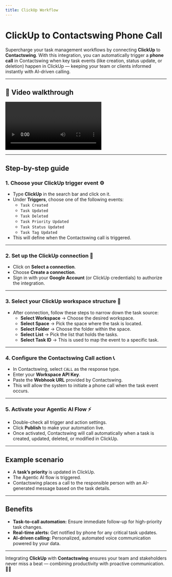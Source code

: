 ```yaml
---
title: ClickUp Workflow
---
```


# ClickUp to Contactswing Phone Call

Supercharge your task management workflows by connecting **ClickUp** to **Contactswing**. With this integration, you can automatically trigger a **phone call** in Contactswing when key task events (like creation, status update, or deletion) happen in ClickUp — keeping your team or clients informed instantly with AI-driven calling.

---

## 🎥 Video walkthrough

<div class="card-video">
  <video 
    src="https://storage.googleapis.com/helpsessionvideos/Contactswing/Videos/clickup.mp4" 
    autoplay 
    playsinline 
    controls 
    title="ClickUp to Contactswing Workflow"
  ></video>
</div>

---

## Step-by-step guide

### 1. Choose your ClickUp trigger event ⚙️

- Type **ClickUp** in the search bar and click on it.
- Under **Triggers**, choose one of the following events:
  - `Task Created`
  - `Task Updated`
  - `Task Deleted`
  - `Task Priority Updated`
  - `Task Status Updated`
  - `Task Tag Updated`
- This will define when the Contactswing call is triggered.

---

### 2. Set up the ClickUp connection 🔐

- Click on **Select a connection**.
- Choose **Create a connection**.
- Sign in with your **Google Account** (or ClickUp credentials) to authorize the integration.

---

### 3. Select your ClickUp workspace structure 🧩

- After connection, follow these steps to narrow down the task source:
  - **Select Workspace** → Choose the desired workspace.
  - **Select Space** → Pick the space where the task is located.
  - **Select Folder** → Choose the folder within the space.
  - **Select List** → Pick the list that holds the tasks.
  - **Select Task ID** → This is used to map the event to a specific task.

---

### 4. Configure the Contactswing Call action 📞

- In Contactswing, select `CALL` as the response type.
- Enter your **Workspace API Key**.
- Paste the **Webhook URL** provided by Contactswing.
- This will allow the system to initiate a phone call when the task event occurs.

---

### 5. Activate your Agentic AI Flow ⚡

- Double-check all trigger and action settings.
- Click **Publish** to make your automation live.
- Once activated, Contactswing will call automatically when a task is created, updated, deleted, or modified in ClickUp.

---

## Example scenario

- A **task’s priority** is updated in ClickUp.
- The Agentic AI flow is triggered.
- Contactswing places a call to the responsible person with an AI-generated message based on the task details.

---

## Benefits

- **Task-to-call automation:** Ensure immediate follow-up for high-priority task changes.
- **Real-time alerts:** Get notified by phone for any critical task updates.
- **AI-driven calling:** Personalized, automated voice communication powered by your data.

---

Integrating **ClickUp** with **Contactswing** ensures your team and stakeholders never miss a beat — combining productivity with proactive communication. 🚀📞

